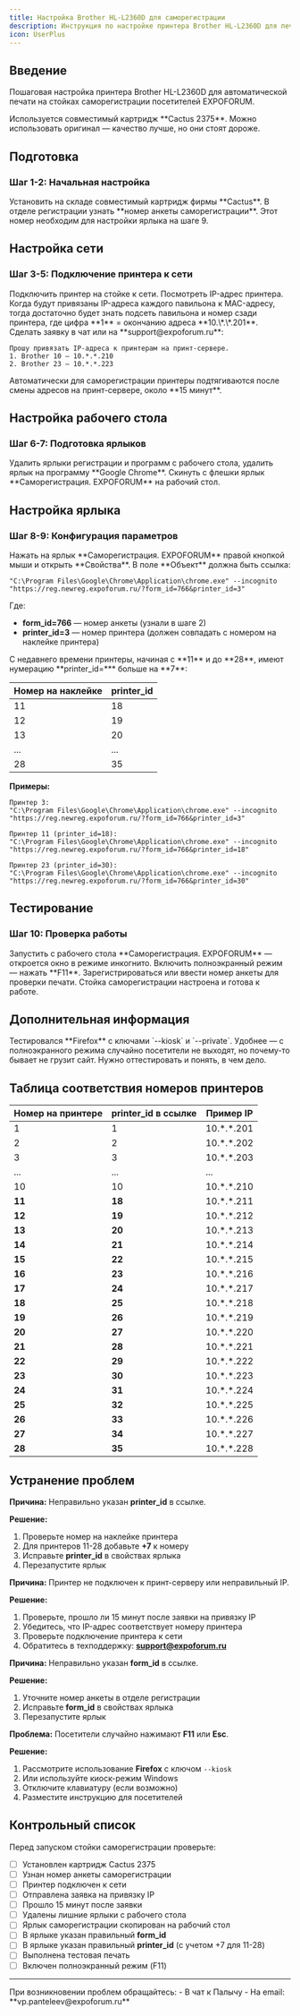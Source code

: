 ```yaml
---
title: Настройка Brother HL-L2360D для саморегистрации
description: Инструкция по настройке принтера Brother HL-L2360D для печати на стойках саморегистрации посетителей EXPOFORUM
icon: UserPlus
---
```


## Введение

<ImagePreview
  src="/images/Brother.png"
  alt="Стойка саморегистрации"
  caption="Стойка саморегистрации посетителей"
/>

Пошаговая настройка принтера Brother HL-L2360D для автоматической печати на стойках саморегистрации посетителей EXPOFORUM.

<Callout title="Картридж" type="info">
  Используется совместимый картридж **Cactus 2375**. Можно использовать оригинал — качество лучше, но они стоят дороже.
</Callout>

## Подготовка

### Шаг 1-2: Начальная настройка

<Steps>

<Step>
Установить на складе совместимый картридж фирмы **Cactus**.
</Step>

<Step>
В отделе регистрации узнать **номер анкеты саморегистрации**.

<Callout type="warn">
  Этот номер необходим для настройки ярлыка на шаге 9.
</Callout>
</Step>

</Steps>

## Настройка сети

### Шаг 3-5: Подключение принтера к сети

<Steps>

<Step>
Подключить принтер на стойке к сети.
</Step>

<Step>
Посмотреть IP-адрес принтера.

<Callout type="info">
  Когда будут привязаны IP-адреса каждого павильона к MAC-адресу, тогда достаточно будет знать подсеть павильона и номер сзади принтера, где цифра **1** = окончанию адреса **10.\*.\*.201**.
</Callout>
</Step>

<Step>
Сделать заявку в чат или на **support@expoforum.ru**:

```
Прошу привязать IP-адреса к принтерам на принт-сервере.
1. Brother 10 – 10.*.*.210
2. Brother 23 – 10.*.*.223
```

<Callout type="info">
  Автоматически для саморегистрации принтеры подтягиваются после смены адресов на принт-сервере, около **15 минут**.
</Callout>
</Step>

</Steps>

## Настройка рабочего стола

### Шаг 6-7: Подготовка ярлыков

<Steps>

<Step>
Удалить ярлыки регистрации и программ с рабочего стола, удалить ярлык на программу **Google Chrome**.
</Step>

<Step>
Скинуть с флешки ярлык **Саморегистрация. EXPOFORUM** на рабочий стол.
</Step>

</Steps>

## Настройка ярлыка

### Шаг 8-9: Конфигурация параметров

<Steps>

<Step>
Нажать на ярлык **Саморегистрация. EXPOFORUM** правой кнопкой мыши и открыть **Свойства**.
</Step>

<Step>
В поле **Объект** должна быть ссылка:

```
"C:\Program Files\Google\Chrome\Application\chrome.exe" --incognito "https://reg.newreg.expoforum.ru/?form_id=766&printer_id=3"
```

Где:
- **form_id=766** — номер анкеты (узнали в шаге 2)
- **printer_id=3** — номер принтера (должен совпадать с номером на наклейке принтера)

<Callout type="warn" title="Важно!">
  С недавнего времени принтеры, начиная с **11** и до **28**, имеют нумерацию **printer_id=*** больше на **7**:
  
  | Номер на наклейке | printer_id |
  |-------------------|------------|
  | 11 | 18 |
  | 12 | 19 |
  | 13 | 20 |
  | ... | ... |
  | 28 | 35 |
</Callout>

**Примеры:**
```
Принтер 3:
"C:\Program Files\Google\Chrome\Application\chrome.exe" --incognito "https://reg.newreg.expoforum.ru/?form_id=766&printer_id=3"

Принтер 11 (printer_id=18):
"C:\Program Files\Google\Chrome\Application\chrome.exe" --incognito "https://reg.newreg.expoforum.ru/?form_id=766&printer_id=18"

Принтер 23 (printer_id=30):
"C:\Program Files\Google\Chrome\Application\chrome.exe" --incognito "https://reg.newreg.expoforum.ru/?form_id=766&printer_id=30"
```
</Step>

</Steps>

## Тестирование

### Шаг 10: Проверка работы

<Steps>

<Step>
Запустить с рабочего стола **Саморегистрация. EXPOFORUM** — откроется окно в режиме инкогнито.
</Step>

<Step>
Включить полноэкранный режим — нажать **F11**.
</Step>

<Step>
Зарегистрироваться или ввести номер анкеты для проверки печати.
</Step>

</Steps>

<Callout type="success" title="Готово!">
  Стойка саморегистрации настроена и готова к работе.
</Callout>

## Дополнительная информация

<Callout title="Альтернативный браузер" type="info">
  Тестировался **Firefox** с ключами `--kiosk` и `--private`. Удобнее — с полноэкранного режима случайно посетители не выходят, но почему-то бывает не грузит сайт. Нужно оттестировать и понять, в чем дело.
</Callout>

## Таблица соответствия номеров принтеров

<Accordions>
  <Accordion id="printer-numbers" title="Таблица printer_id для принтеров 11-28">

| Номер на принтере | printer_id в ссылке | Пример IP |
|-------------------|---------------------|-----------|
| 1 | 1 | 10.\*.\*.201 |
| 2 | 2 | 10.\*.\*.202 |
| 3 | 3 | 10.\*.\*.203 |
| ... | ... | ... |
| 10 | 10 | 10.\*.\*.210 |
| **11** | **18** | 10.\*.\*.211 |
| **12** | **19** | 10.\*.\*.212 |
| **13** | **20** | 10.\*.\*.213 |
| **14** | **21** | 10.\*.\*.214 |
| **15** | **22** | 10.\*.\*.215 |
| **16** | **23** | 10.\*.\*.216 |
| **17** | **24** | 10.\*.\*.217 |
| **18** | **25** | 10.\*.\*.218 |
| **19** | **26** | 10.\*.\*.219 |
| **20** | **27** | 10.\*.\*.220 |
| **21** | **28** | 10.\*.\*.221 |
| **22** | **29** | 10.\*.\*.222 |
| **23** | **30** | 10.\*.\*.223 |
| **24** | **31** | 10.\*.\*.224 |
| **25** | **32** | 10.\*.\*.225 |
| **26** | **33** | 10.\*.\*.226 |
| **27** | **34** | 10.\*.\*.227 |
| **28** | **35** | 10.\*.\*.228 |

  </Accordion>
</Accordions>

## Устранение проблем

<Accordions>
  <Accordion id="wrong-printer-id" title="Печать идет на другой принтер">
    
**Причина:** Неправильно указан **printer_id** в ссылке.

**Решение:**
1. Проверьте номер на наклейке принтера
2. Для принтеров 11-28 добавьте **+7** к номеру
3. Исправьте **printer_id** в свойствах ярлыка
4. Перезапустите ярлык

  </Accordion>

  <Accordion id="no-print" title="Печать не происходит">
    
**Причина:** Принтер не подключен к принт-серверу или неправильный IP.

**Решение:**
1. Проверьте, прошло ли 15 минут после заявки на привязку IP
2. Убедитесь, что IP-адрес соответствует номеру принтера
3. Проверьте подключение принтера к сети
4. Обратитесь в техподдержку: **support@expoforum.ru**

  </Accordion>

  <Accordion id="wrong-form" title="Открывается не та анкета">
    
**Причина:** Неправильно указан **form_id** в ссылке.

**Решение:**
1. Уточните номер анкеты в отделе регистрации
2. Исправьте **form_id** в свойствах ярлыка
3. Перезапустите ярлык

  </Accordion>

  <Accordion id="exit-fullscreen" title="Посетители выходят из полноэкранного режима">
    
**Проблема:** Посетители случайно нажимают **F11** или **Esc**.

**Решение:**
1. Рассмотрите использование **Firefox** с ключом `--kiosk`
2. Или используйте киоск-режим Windows
3. Отключите клавиатуру (если возможно)
4. Разместите инструкцию для посетителей

  </Accordion>
</Accordions>

## Контрольный список

Перед запуском стойки саморегистрации проверьте:

- [ ] Установлен картридж Cactus 2375
- [ ] Узнан номер анкеты саморегистрации
- [ ] Принтер подключен к сети
- [ ] Отправлена заявка на привязку IP
- [ ] Прошло 15 минут после заявки
- [ ] Удалены лишние ярлыки с рабочего стола
- [ ] Ярлык саморегистрации скопирован на рабочий стол
- [ ] В ярлыке указан правильный **form_id**
- [ ] В ярлыке указан правильный **printer_id** (с учетом +7 для 11-28)
- [ ] Выполнена тестовая печать
- [ ] Включен полноэкранный режим (F11)

---

<Callout type="info" title="Поддержка">
  При возникновении проблем обращайтесь:
  - В чат к Палычу
  - На email: **vp.panteleev@expoforum.ru**
</Callout>
